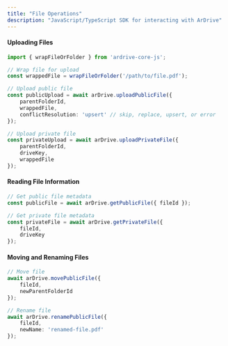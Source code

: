 ```yaml
---
title: "File Operations"
description: "JavaScript/TypeScript SDK for interacting with ArDrive"
---
```


#### Uploading Files

```typescript
import { wrapFileOrFolder } from 'ardrive-core-js';

// Wrap file for upload
const wrappedFile = wrapFileOrFolder('/path/to/file.pdf');

// Upload public file
const publicUpload = await arDrive.uploadPublicFile({
    parentFolderId,
    wrappedFile,
    conflictResolution: 'upsert' // skip, replace, upsert, or error
});

// Upload private file
const privateUpload = await arDrive.uploadPrivateFile({
    parentFolderId,
    driveKey,
    wrappedFile
});
```

#### Reading File Information

```typescript
// Get public file metadata
const publicFile = await arDrive.getPublicFile({ fileId });

// Get private file metadata
const privateFile = await arDrive.getPrivateFile({
    fileId,
    driveKey
});
```

#### Moving and Renaming Files

```typescript
// Move file
await arDrive.movePublicFile({
    fileId,
    newParentFolderId
});

// Rename file
await arDrive.renamePublicFile({
    fileId,
    newName: 'renamed-file.pdf'
});
```